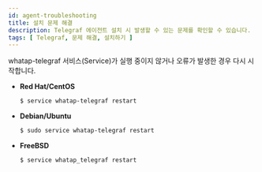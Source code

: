 ```yaml
---
id: agent-troubleshooting
title: 설치 문제 해결
description: Telegraf 에이전트 설치 시 발생할 수 있는 문제를 확인할 수 있습니다.
tags: [ Telegraf, 문제 해결, 설치하기 ]
---
```


whatap-telegraf 서비스(Service)가 실행 중이지 않거나 오류가 발생한 경우 다시 시작합니다.

* **Red Hat/CentOS**  
    ```bash title=SH
    $ service whatap-telegraf restart
    ```
* **Debian/Ubuntu**  
    ```bash title=SH
    $ sudo service whatap-telegraf restart
    ```
* **FreeBSD**  
    ```bash title=SH
    $ service whatap_telegraf restart
    ```        